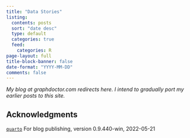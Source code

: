 ```yaml
---
title: "Data Stories"
listing:
  contents: posts
  sort: "date desc"
  type: default
  categories: true
  feed:
    categories: R
page-layout: full
title-block-banner: false
date-format: "YYYY-MM-DD"
comments: false
---
```


:::{.column-margin}
*My blog at graphdoctor.com redirects here. I intend to gradually port my earlier posts to this site.*
:::






## Acknowledgments {.appendix}


[`quarto`](https://quarto.org/) For blog publishing, version 0.9.440-win, 2022-05-21
    
